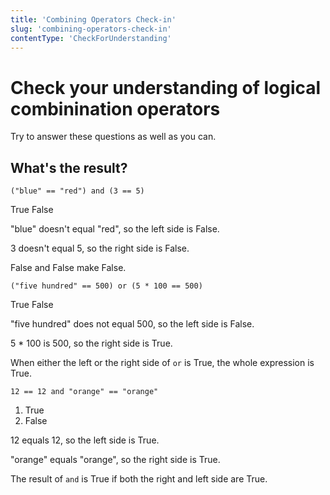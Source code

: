 ```yaml
---
title: 'Combining Operators Check-in'
slug: 'combining-operators-check-in'
contentType: 'CheckForUnderstanding'
---
```


# Check your understanding of logical combinination operators

Try to answer these questions as well as you can.

## What's the result?

<MultipleChoice>
  <Prompt>

```
("blue" == "red") and (3 == 5)
```

</Prompt>
<Choice>True</Choice>
<Choice correct>False</Choice>
<Explanation>

"blue" doesn't equal "red", so the left side is False.

3 doesn't equal 5, so the right side is False.

False and False make False.

</Explanation>
</MultipleChoice>

<MultipleChoice>
  <Prompt>

```
("five hundred" == 500) or (5 * 100 == 500)
```

  </Prompt>
<Choice correct>True</Choice>
<Choice>False</Choice>
  <Explanation>

"five hundred" does not equal 500, so the left side is False.

5 \* 100 is 500, so the right side is True.

When either the left or the right side of `or` is True, the whole expression is True.

  </Explanation>
</MultipleChoice>

<MultipleChoice correct={1}>

```
12 == 12 and "orange" == "orange"
```

1. True
2. False

12 equals 12, so the left side is True.

"orange" equals "orange", so the right side is True.

The result of `and` is True if both the right and left side are True.

</MultipleChoice>
